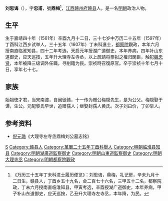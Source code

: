 '''刘思诲'''（{{bd|1561年||1637年||}}），字'''忠甫'''，號'''鼎梅'''<ref>《万历三十五年丁未科进士履历便览》：刘思诲，鼎梅，礼记房，辛未九月十二日生，赣县人，丁酉乡五十九名，会二百七十六名，三甲五十二名，都察院政，丁未六月授南直临淮知县，甲寅考选，辛酉授湖广道御史，本年养病，甲子补山东道御史，应天巡按，乙丑升大理寺左寺丞，本年降，为民。</ref>，[[江西|江西]][[赣州府|赣州府]][[赣县|赣县]]人，是一名[[明朝|明朝]]政治人物。

== 生平 ==
生于嘉靖四十年（1561年）辛酉九月十二日，三十七岁中万历二十五年（1597年）丁酉科江西乡试举人，三十五年（1607年）丁未科進士，[[都察院|都察院]]觀政，本年六月授南直临淮知县，四十二年考选，天启元年授湖广道御史，本年养病，四年补山东道御史，应天巡按，五年升大理寺左寺丞，以上疏請将票拟之權归閣臣，触犯[[魏忠贤|魏忠贤]]，本年被降三级调外任職，寻削籍为民。崇祯時召復原官。卒于崇祯十年七月十日，享年七十七。

==家族==
始祖徳才君，当宋南渡，自闽徙赣，十一传为赠公梅隠先生，是为公父。梅隠娶于谭，生公。元配黎氏早世，追赠孺人；继娶封孺人黄氏。次子刘曰价，丁卯举人。

==参考资料==
*[[倪元璐|倪元璐]]《大理寺左寺丞鼎梅刘公墓志铭》
{{reflist}}

{{萬曆三十五年丁未科殿試金榜}}

{{Authority control}}

{{DEFAULTSORT:}}
[[Category:刘姓|S]]
[[Category:赣县人|Category:赣县人]]
[[Category:萬曆二十五年丁酉科舉人|Category:萬曆二十五年丁酉科舉人]]
[[Category:明朝临淮县知县|Category:明朝临淮县知县]]
[[Category:明朝湖廣道監察御史|Category:明朝湖廣道監察御史]]
[[Category:明朝山東道監察御史|Category:明朝山東道監察御史]]
[[Category:明朝大理寺丞|Category:明朝大理寺丞]]
[[Category:明朝都察院觀政|Category:明朝都察院觀政]]


{{明朝人物小作品}}